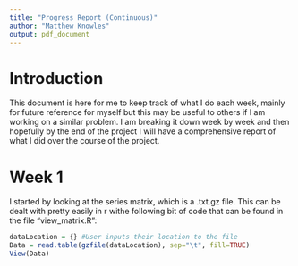 ```yaml
---
title: "Progress Report (Continuous)"
author: "Matthew Knowles"
output: pdf_document
---
```


# Introduction

This document is here for me to keep track of what I do each week, mainly for future reference for myself but this may be useful to others if I am working on a similar problem. I am breaking it down week by week and then hopefully by the end of the project I will have a comprehensive report of what I did over the course of the project.

# Week 1
I started by looking at the series matrix, which is a .txt.gz file. This can be dealt with pretty easily in r withe following bit of code that can be found in the file "view_matrix.R":

```r
dataLocation = {} #User inputs their location to the file
Data = read.table(gzfile(dataLocation), sep="\t", fill=TRUE)
View(Data)
```
